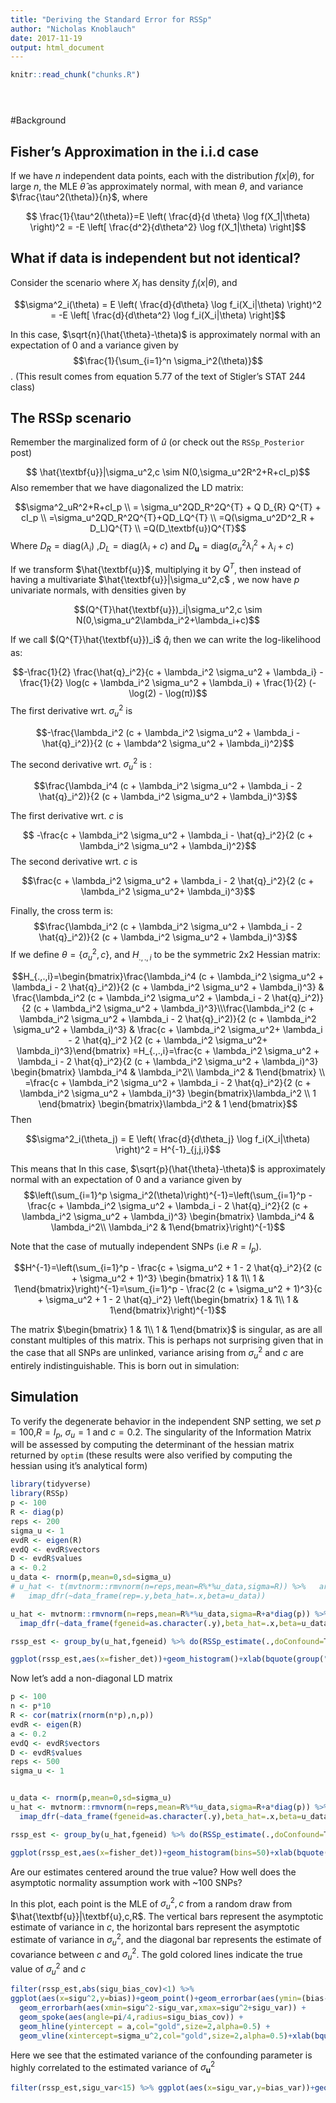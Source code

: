 ```yaml
---
title: "Deriving the Standard Error for RSSp"
author: "Nicholas Knoblauch"
date: 2017-11-19
output: html_document
---
```


<!-- The file analysis/chunks.R contains chunks that define default settings
shared across the workflowr files. -->
```r
knitr::read_chunk("chunks.R")
```

<!-- Update knitr chunk options -->
```r
```

<!-- Insert the date the file was last updated -->
```r
```

<!-- Insert the code version (Git commit SHA1) if Git repository exists and R
 package git2r is installed -->
```r
```


#Background 

## Fisher's Approximation in the  i.i.d case

If we have $n$ independent data points, each with the distribution $f(x|\theta)$, for large $n$, the MLE $\hat{\theta}$ as approximately normal, with mean $\theta$, and variance $\frac{\tau^2(\theta)}{n}$, where 

$$ \frac{1}{\tau^2(\theta)}=E \left( \frac{d}{d \theta} \log f(X_1|\theta) \right)^2 = -E \left[ \frac{d^2}{d\theta^2} \log f(X_1|\theta) \right]$$

## What if data is independent but not identical?

Consider the scenario where $X_i$ has density $f_i(x|\theta)$, and 

$$\sigma^2_i(\theta) = E \left( \frac{d}{d\theta} \log f_i(X_i|\theta) \right)^2 = -E \left[ \frac{d}{d\theta^2} \log f_i(X_i|\theta) \right]$$

In this case, $\sqrt{n}(\hat{\theta}-\theta)$ is approximately normal with an expectation of $0$  and a variance given by $$\frac{1}{\sum_{i=1}^n \sigma_i^2(\theta)}$$.  (This result comes from equation 5.77 of the text of Stigler's STAT 244 class)

## The RSSp scenario

Remember the marginalized form of $\hat{u}$ (or check out the `RSSp_Posterior` post)

$$ \hat{\textbf{u}}|\sigma_u^2,c \sim N(0,\sigma_u^2R^2+R+cI_p)$$
Also remember that we have diagonalized the LD matrix:

$$\sigma^2_uR^2+R+cI_p \\ = \sigma_u^2QD_R^2Q^{T} + Q D_{R} Q^{T} + cI_p \\ =\sigma_u^2QD_R^2Q^{T}+QD_LQ^{T} \\ =Q(\sigma_u^2D^2_R + D_L)Q^{T} \\ =Q(D_\textbf{u})Q^{T}$$
Where $D_R=\text{diag}\left(\lambda_i\right)$ ,$D_L=\text{diag}\left(\lambda_i+c\right)$ and $D_\textbf{u}=\text{diag}\left(\sigma_u^2\lambda_i^2+\lambda_i+c\right)$

If we transform $\hat{\textbf{u}}$, multiplying it by $Q^{T}$, then instead of having a multivariate  $\hat{\textbf{u}}|\sigma_u^2,c$ , we now have $p$ univariate normals, with densities given by 

$$(Q^{T}\hat{\textbf{u}})_i|\sigma_u^2,c  \sim N(0,\sigma_u^2\lambda_i^2+\lambda_i+c)$$

If we call $(Q^{T}\hat{\textbf{u}})_i$ $\hat{q}_i$ then we can write the log-likelihood as:

$$-\frac{1}{2} \frac{\hat{q}_i^2}{c + \lambda_i^2 \sigma_u^2 + \lambda_i} - \frac{1}{2} \log(c + \lambda_i^2 \sigma_u^2 + \lambda_i) + \frac{1}{2} (-\log(2) - \log(π))$$
The first derivative wrt. $\sigma_u^2$ is

$$-\frac{\lambda_i^2 (c + \lambda_i^2 \sigma_u^2 + \lambda_i - \hat{q}_i^2)}{2 (c + \lambda^2 \sigma_u^2 + \lambda_i)^2}$$

The second derivative wrt. $\sigma_u^2$ is :

$$\frac{\lambda_i^4 (c + \lambda_i^2 \sigma_u^2 + \lambda_i - 2 \hat{q}_i^2)}{2 (c + \lambda_i^2 \sigma_u^2 + \lambda_i)^3}$$

The first derivative wrt. $c$ is

$$ -\frac{c + \lambda_i^2 \sigma_u^2 + \lambda_i - \hat{q}_i^2}{2 (c + \lambda_i^2 \sigma_u^2 + \lambda_i)^2}$$
The second derivative wrt. $c$ is

$$\frac{c   + \lambda_i^2 \sigma_u^2 + \lambda_i - 2 \hat{q}_i^2}{2 (c  + \lambda_i^2 \sigma_u^2+ \lambda_i)^3}$$

Finally, the cross term is:
 $$\frac{\lambda_i^2 (c + \lambda_i^2 \sigma_u^2 + \lambda_i - 2 \hat{q}_i^2)}{2 (c + \lambda_i^2 \sigma_u^2 + \lambda_i)^3}$$
If  we define $\theta = \left\{ \sigma_u^2 , c \right\}$, and $H_{.,.,i}$ to be the symmetric 2x2 Hessian matrix:

$$H_{.,.,i}=\begin{bmatrix}\frac{\lambda_i^4 (c + \lambda_i^2 \sigma_u^2 + \lambda_i - 2 \hat{q}_i^2)}{2 (c + \lambda_i^2 \sigma_u^2 + \lambda_i)^3} & \frac{\lambda_i^2 (c + \lambda_i^2 \sigma_u^2 + \lambda_i - 2 \hat{q}_i^2)}{2 (c + \lambda_i^2 \sigma_u^2 + \lambda_i)^3}\\\frac{\lambda_i^2 (c + \lambda_i^2 \sigma_u^2 + \lambda_i - 2 \hat{q}_i^2)}{2 (c + \lambda_i^2 \sigma_u^2 + \lambda_i)^3} & \frac{c + \lambda_i^2 \sigma_u^2+ \lambda_i - 2 \hat{q}_i^2 }{2 (c  + \lambda_i^2 \sigma_u^2+ \lambda_i)^3}\end{bmatrix} =H_{.,.,i}=\frac{c + \lambda_i^2 \sigma_u^2 + \lambda_i - 2 \hat{q}_i^2}{2 (c + \lambda_i^2 \sigma_u^2 + \lambda_i)^3}   
\begin{bmatrix} \lambda_i^4 & \lambda_i^2\\ \lambda_i^2 & 1\end{bmatrix} \\
=\frac{c + \lambda_i^2 \sigma_u^2 + \lambda_i - 2 \hat{q}_i^2}{2 (c + \lambda_i^2 \sigma_u^2 + \lambda_i)^3} \begin{bmatrix}\lambda_i^2 \\ 1 \end{bmatrix} \begin{bmatrix}\lambda_i^2 & 1 \end{bmatrix}$$
Then

$$\sigma^2_i(\theta_j) = E \left( \frac{d}{d\theta_j} \log f_i(X_i|\theta) \right)^2 = H^{-1}_{j,j,i}$$



This means that 
In this case, $\sqrt{p}(\hat{\theta}-\theta)$ is approximately normal with an expectation of $0$  and a variance given by  $$\left(\sum_{i=1}^p \sigma_i^2(\theta)\right)^{-1}=\left(\sum_{i=1}^p - \frac{c + \lambda_i^2 \sigma_u^2 + \lambda_i - 2 \hat{q}_i^2}{2 (c + \lambda_i^2 \sigma_u^2 + \lambda_i)^3}   
\begin{bmatrix} \lambda_i^4 & \lambda_i^2\\ \lambda_i^2 & 1\end{bmatrix}\right)^{-1}$$



Note that the case of mutually independent SNPs (i.e $R=I_p$). 

$$H^{-1}=\left(\sum_{i=1}^p - \frac{c +  \sigma_u^2 + 1 - 2 \hat{q}_i^2}{2 (c + \sigma_u^2 + 1)^3}   
\begin{bmatrix} 1 & 1\\ 1 & 1\end{bmatrix}\right)^{-1}=\sum_{i=1}^p - \frac{2 (c + \sigma_u^2 + 1)^3}{c +  \sigma_u^2 + 1 - 2 \hat{q}_i^2}
\left(\begin{bmatrix} 1 & 1\\ 1 & 1\end{bmatrix}\right)^{-1}$$

The matrix $\begin{bmatrix} 1 & 1\\ 1 & 1\end{bmatrix}$ is singular, as are all constant multiples of this matrix.  This is perhaps not surprising given that in the case that all SNPs are unlinked, variance arising from $\sigma_u^2$ and $c$ are entirely indistinguishable.  This is born out in simulation:


## Simulation


To verify the degenerate behavior in the independent SNP setting, we set $p=100$,$R=I_p$, $\sigma_u=1$ and $c=0.2$.  The singularity of the Information Matrix will be assessed by computing the determinant of the hessian matrix returned by `optim` (these results were also verified by computing the hessian using it's analytical form)
```r

library(tidyverse)
library(RSSp)
p <- 100
R <- diag(p)
reps <- 200
sigma_u <- 1
evdR <- eigen(R)
evdQ <- evdR$vectors
D <- evdR$values
a <- 0.2
u_data <- rnorm(p,mean=0,sd=sigma_u)
# u_hat <- t(mvtnorm::rmvnorm(n=reps,mean=R%*%u_data,sigma=R)) %>%   array_branch(2) %>%
#   imap_dfr(~data_frame(rep=.y,beta_hat=.x,beta=u_data))

u_hat <- mvtnorm::rmvnorm(n=reps,mean=R%*%u_data,sigma=R+a*diag(p)) %>%   array_branch(1) %>%
  imap_dfr(~data_frame(fgeneid=as.character(.y),beta_hat=.x,beta=u_data,quh=c(crossprod(evdQ,beta_hat)),D=D,p_n=.5))

rssp_est <- group_by(u_hat,fgeneid) %>% do(RSSp_estimate(.,doConfound=T)) %>% ungroup() %>% arrange(as.integer(fgeneid))
``` 



```r
ggplot(rssp_est,aes(x=fisher_det))+geom_histogram()+xlab(bquote(group("|",H,"|")))+ggtitle("The Hessian is singular in the absence of LD")
```


Now let's add a non-diagonal LD matrix
```r
p <- 100
n <- p*10
R <- cor(matrix(rnorm(n*p),n,p))
evdR <- eigen(R)
a <- 0.2
evdQ <- evdR$vectors
D <- evdR$values
reps <- 500
sigma_u <- 1


u_data <- rnorm(p,mean=0,sd=sigma_u)
u_hat <- mvtnorm::rmvnorm(n=reps,mean=R%*%u_data,sigma=R+a*diag(p)) %>%   array_branch(1) %>%
  imap_dfr(~data_frame(fgeneid=as.character(.y),beta_hat=.x,beta=u_data,quh=c(crossprod(evdQ,beta_hat)),D=D,p_n=.5))
```


```r
rssp_est <- group_by(u_hat,fgeneid) %>% do(RSSp_estimate(.,doConfound=T)) %>% ungroup() %>% arrange(as.integer(fgeneid))

```




```r
ggplot(rssp_est,aes(x=fisher_det))+geom_histogram(bins=50)+xlab(bquote(group("|",H,"|")))+ggtitle("The Hessian is non-singular in the presence of LD")
```




Are our estimates centered around the true value? How well does the asymptotic normality assumption work with ~100 SNPs?


In this plot, each point is the MLE of $\sigma_u^2,c$ from a random draw from $\hat{\textbf{u}}|\textbf{u},c,R$.  The vertical bars represent the asymptotic estimate of variance in $c$, the horizontal bars represent the asymptotic estimate of  variance in $\sigma_u^2$, and the diagonal bar represents the estimate of covariance between $c$ and $\sigma_u^2$.  The gold colored lines indicate the true value of $\sigma_u^2$ and $c$

```r
filter(rssp_est,abs(sigu_bias_cov)<1) %>% 
ggplot(aes(x=sigu^2,y=bias))+geom_point()+geom_errorbar(aes(ymin=(bias-bias_var),ymax=(bias+bias_var))) +
  geom_errorbarh(aes(xmin=sigu^2-sigu_var,xmax=sigu^2+sigu_var)) +
  geom_spoke(aes(angle=pi/4,radius=sigu_bias_cov)) +
  geom_hline(yintercept = a,col="gold",size=2,alpha=0.5) +
  geom_vline(xintercept=sigma_u^2,col="gold",size=2,alpha=0.5)+xlab(bquote(hat(sigma)[u]^2))+ylab(bquote(hat(c)))
```



Here we see that the estimated variance of the confounding parameter is highly correlated to the estimated variance of $\sigma^2_\textbf{u}$


```r
filter(rssp_est,sigu_var<15) %>% ggplot(aes(x=sigu_var,y=bias_var))+geom_point()+xlab(bquote(Var(hat(sigma)[u]^2)))+ylab(bquote(Var(hat(c))))+geom_abline(slope=1,intercept=0)+geom_smooth(method="lm")

```





<!-- <!-- Insert the session information into the document -->
<!-- ```{r session-info} -->
<!-- ``` -->
